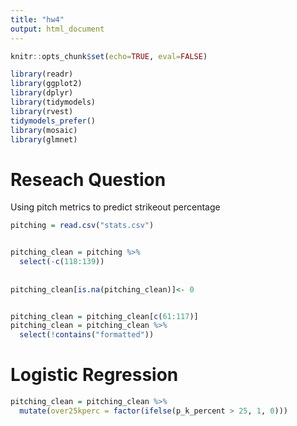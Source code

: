 ```yaml
---
title: "hw4"
output: html_document
---
```


```r
knitr::opts_chunk$set(echo=TRUE, eval=FALSE)

library(readr)
library(ggplot2)
library(dplyr)
library(tidymodels)
library(rvest)
tidymodels_prefer()
library(mosaic)
library(glmnet)
```


# Reseach Question

Using pitch metrics to predict strikeout percentage

```r
pitching = read.csv("stats.csv")


pitching_clean = pitching %>%
  select(-c(118:139))
  
  
pitching_clean[is.na(pitching_clean)]<- 0


pitching_clean = pitching_clean[c(61:117)]
pitching_clean = pitching_clean %>%
  select(!contains("formatted"))

```

# Logistic Regression

```r
pitching_clean = pitching_clean %>%
  mutate(over25kperc = factor(ifelse(p_k_percent > 25, 1, 0)))


```




